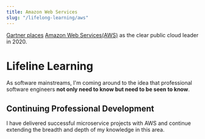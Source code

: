```yaml
---
title: Amazon Web Services
slug: "/lifelong-learning/aws"
---
```


[Gartner places](https://pages.awscloud.com/GLOBAL-multi-DL-gartner-mq-cips-2020-learn.html)
[Amazon Web Services(AWS)](https://aws.amazon.com) as the clear public cloud leader in 2020.

# Lifeline Learning


As software mainstreams, I'm coming around to the idea that <GatsbyLink to='/memberships/bcs'>professional
software engineers</GatsbyLink> **not only need to know but need to be seen to know**.

## Continuing Professional Development

I have delivered successful microservice projects with AWS and continue extending the breadth and depth of
my knowledge in this area.